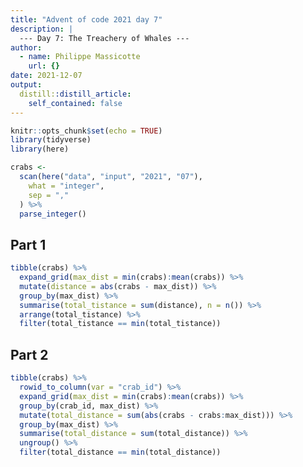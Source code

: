 ```yaml
---
title: "Advent of code 2021 day 7"
description: |
  --- Day 7: The Treachery of Whales ---
author:
  - name: Philippe Massicotte
    url: {}
date: 2021-12-07
output:
  distill::distill_article:
    self_contained: false
---
```



```r
knitr::opts_chunk$set(echo = TRUE)
library(tidyverse)
library(here)
```

```r
crabs <-
  scan(here("data", "input", "2021", "07"),
    what = "integer",
    sep = ","
  ) %>%
  parse_integer()
```

## Part 1

```r
tibble(crabs) %>%
  expand_grid(max_dist = min(crabs):mean(crabs)) %>%
  mutate(distance = abs(crabs - max_dist)) %>%
  group_by(max_dist) %>%
  summarise(total_tistance = sum(distance), n = n()) %>%
  arrange(total_tistance) %>%
  filter(total_tistance == min(total_tistance))
```

## Part 2

```r
tibble(crabs) %>%
  rowid_to_column(var = "crab_id") %>%
  expand_grid(max_dist = min(crabs):mean(crabs)) %>%
  group_by(crab_id, max_dist) %>%
  mutate(total_distance = sum(abs(crabs - crabs:max_dist))) %>%
  group_by(max_dist) %>%
  summarise(total_distance = sum(total_distance)) %>%
  ungroup() %>%
  filter(total_distance == min(total_distance))
```

